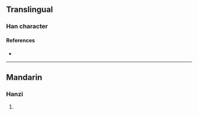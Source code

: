 {{character info/new}}
==Translingual==

===Han character===
{{Han char|rn=94|rad=犬|as=08|sn=11|four=46240|canj=KHHWJ|ids=⿰犭卑}}

====References====
* {{Han ref|kx=0712.160|dkj=20463|dj=1124.190|hdz=21353.140|uh=7308|ud=29448|bh=D666|bd=54886}}

----

==Mandarin==

===Hanzi===
{{cmn-hanzi|pin=[[bà]] ([[ba4]]), [[liè]] ([[lie4]]), [[què]] ([[que4]])|wg=pa<sup>4</sup>, lieh<sup>4</sup>, ch'üeh<sup>4</sup>}}

# {{defn|lang=cmn|sort=犬08}}